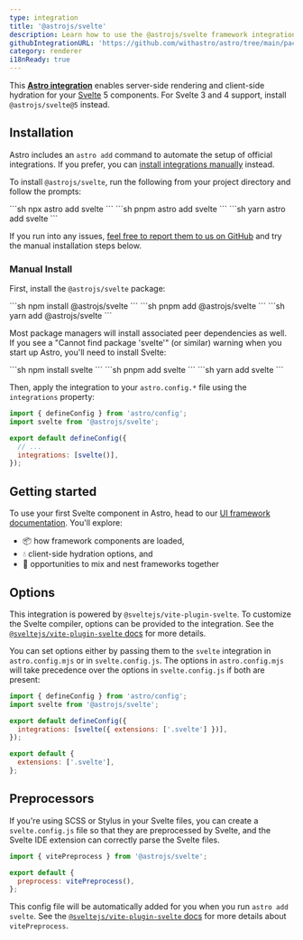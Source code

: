 ```yaml
---
type: integration
title: '@astrojs/svelte'
description: Learn how to use the @astrojs/svelte framework integration to extend component support in your Astro project.
githubIntegrationURL: 'https://github.com/withastro/astro/tree/main/packages/integrations/svelte/'
category: renderer
i18nReady: true
---
```


This **[Astro integration][astro-integration]** enables server-side rendering and client-side hydration for your [Svelte](https://svelte.dev/) 5 components. For Svelte 3 and 4 support, install `@astrojs/svelte@5` instead.

## Installation

Astro includes an `astro add` command to automate the setup of official integrations. If you prefer, you can [install integrations manually](#manual-install) instead.

To install `@astrojs/svelte`, run the following from your project directory and follow the prompts:

<PackageManagerTabs>
  <Fragment slot="npm">
  ```sh
  npx astro add svelte
  ```
  </Fragment>
  <Fragment slot="pnpm">
  ```sh
  pnpm astro add svelte
  ```
  </Fragment>
  <Fragment slot="yarn">
  ```sh
  yarn astro add svelte
  ```
  </Fragment>
</PackageManagerTabs>

If you run into any issues, [feel free to report them to us on GitHub](https://github.com/withastro/astro/issues) and try the manual installation steps below.

### Manual Install

First, install the `@astrojs/svelte` package:

<PackageManagerTabs>
  <Fragment slot="npm">
  ```sh
  npm install @astrojs/svelte
  ```
  </Fragment>
  <Fragment slot="pnpm">
  ```sh
  pnpm add @astrojs/svelte
  ```
  </Fragment>
  <Fragment slot="yarn">
  ```sh
  yarn add @astrojs/svelte
  ```
  </Fragment>
</PackageManagerTabs>

Most package managers will install associated peer dependencies as well. If you see a "Cannot find package 'svelte'" (or similar) warning when you start up Astro, you'll need to install Svelte:

<PackageManagerTabs>
  <Fragment slot="npm">
  ```sh
  npm install svelte
  ```
  </Fragment>
  <Fragment slot="pnpm">
  ```sh
  pnpm add svelte
  ```
  </Fragment>
  <Fragment slot="yarn">
  ```sh
  yarn add svelte
  ```
  </Fragment>
</PackageManagerTabs>

Then, apply the integration to your `astro.config.*` file using the `integrations` property:

```js title="astro.config.mjs" ins={2} ins="svelte()"
import { defineConfig } from 'astro/config';
import svelte from '@astrojs/svelte';

export default defineConfig({
  // ...
  integrations: [svelte()],
});
```

## Getting started

To use your first Svelte component in Astro, head to our [UI framework documentation][astro-ui-frameworks]. You'll explore:

* 📦 how framework components are loaded,
* 💧 client-side hydration options, and
* 🤝 opportunities to mix and nest frameworks together

## Options

This integration is powered by `@sveltejs/vite-plugin-svelte`. To customize the Svelte compiler, options can be provided to the integration. See the [`@sveltejs/vite-plugin-svelte` docs](https://github.com/sveltejs/vite-plugin-svelte/blob/HEAD/docs/config.md) for more details.

You can set options either by passing them to the `svelte` integration in `astro.config.mjs` or in `svelte.config.js`. The options in `astro.config.mjs` will take precedence over the options in `svelte.config.js` if both are present:

```js title="astro.config.mjs" "extensions: ['.svelte']"
import { defineConfig } from 'astro/config';
import svelte from '@astrojs/svelte';

export default defineConfig({
  integrations: [svelte({ extensions: ['.svelte'] })],
});
```

```js title="svelte.config.js"
export default {
  extensions: ['.svelte'],
};
```

## Preprocessors

<Since v="2.0.0" pkg="@astrojs/svelte" />

If you're using SCSS or Stylus in your Svelte files, you can create a `svelte.config.js` file so that they are preprocessed by Svelte, and the Svelte IDE extension can correctly parse the Svelte files.

```js title="svelte.config.js"
import { vitePreprocess } from '@astrojs/svelte';

export default {
  preprocess: vitePreprocess(),
};
```

This config file will be automatically added for you when you run `astro add svelte`. See the [`@sveltejs/vite-plugin-svelte` docs](https://github.com/sveltejs/vite-plugin-svelte/blob/HEAD/docs/preprocess.md) for more details about `vitePreprocess`.

[astro-integration]: /en/guides/integrations-guide/

[astro-ui-frameworks]: /en/guides/framework-components/#using-framework-components